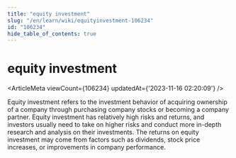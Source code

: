 ```yaml
---
title: "equity investment"
slug: "/en/learn/wiki/equityinvestment-106234"
id: "106234"
hide_table_of_contents: true
---
```



<Breadcrumbs current="equity investment" />

# equity investment

<ArticleMeta viewCount={106234} updatedAt={'2023-11-16 02:20:09'} />
<div className='border-solid border-b border-t-0 my-4 border-[var(--ifm-color-gray-300)]' />

Equity investment refers to the investment behavior of acquiring ownership of a company through purchasing company stocks or becoming a company partner. Equity investment has relatively high risks and returns, and investors usually need to take on higher risks and conduct more in-depth research and analysis on their investments. The returns on equity investment may come from factors such as dividends, stock price increases, or improvements in company performance.

